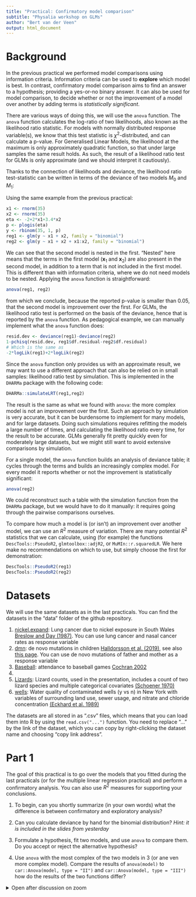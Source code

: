 ```yaml
---
title: "Practical: Confirmatory model comparison"
subtitle: "Physalia workshop on GLMs"
author: "Bert van der Veen"
output: html_document
---
```


# Background

In the previous practical we performed model comparisons using information criteria. Information criteria can be used to **explore** which model is best. In contrast, confirmatory model comparison aims to find an answer to a hypothesis; providing a yes-or-no binary answer. It can also be used for model comparison, to decide whether or not the improvement of a model over another by adding terms is *statistically significant*.

There are various ways of doing this, we will use the `anova` function. The `anova` function calculates the log-ratio of two likelihoods, also known as the likelihood ratio statistic. For models with normally distributed response variable(s), we know that this test statistic is $\chi^2$-distributed, and can calculate a p-value. For Generalised Linear Models, the likelihood at the maximum is only approximately quadratic function, so that under large samples the same result holds. As such, the result of a likelihood ratio test for GLMs is only approximate (and we should interpret it cautiously).

Thanks to the connection of likelihoods and deviance, the likelihood ratio test-statistic can be written in terms of the deviance of two models $M_0$ and $M_1$:

\begin{equation}
\begin{aligned}
\text{LRT} &= -2\log \left( \frac{\mathcal{L}_{M_0}}{\mathcal{L}_{M_1}} \right) \\
&= -2\log \mathcal{L}_{M_0} + 2\log \mathcal{L}_{M_1} \\
&= D_{M_0} - D_{M_1}
\end{aligned}
\end{equation}


Using the same example from the previous practical:

```r
x1 <- rnorm(35)
x2 <- rnorm(35)
eta <- -2+2*x1+3.4*x2
p <- plogis(eta)
y <- rbinom(35, 1, p)
reg1 <- glm(y ~ x1 + x2, family = "binomial")
reg2 <- glm(y ~ x1 + x2 + x1:x2, family = "binomial")
```

We can see that the second model is nested in the first. "Nested" here means that the terms in the first model ($\textbf{x}_1$ and $\textbf{x}_2$) are also present in the second model, in addition to a term that is not included in the first model. This is different than with information criteria, where we do not need models to be nested. Applying the `anova` function is straightforward:

```r
anova(reg1, reg2)
```

from which we conclude, because the reported p-value is smaller than 0.05, that the second model is improvement over the first. For GLMs, the likelihood ratio test is performed on the basis of the deviance, hence that is reported by the `anova` function. As pedagogical example, we can manually implement what the `anova` function does:

```r
resid.dev <- deviance(reg1)-deviance(reg2)
1-pchisq(resid.dev, reg1$df.residual-reg2$df.residual)
# Which is the same as 
-2*logLik(reg1)+2*logLik(reg2)
```

Since the `anova` function only provides us with an approximate result, we may want to use a different approach that can also be relied on in small samples: likelihood ratio test by simulation. This is implemented in the `DHARMa` package with the following code:

```r
DHARMa::simulateLRT(reg1,reg2)
```

The result is the same as what we found with `anova`: the more complex model is not an improvement over the first. Such an approach by simulation is very accurate, but it can be burdensome to implement for many models, and for large datasets. Doing such simulations requires refitting the models a large number of times, and calculating the likelihood ratio every time, for the result to be accurate. GLMs generally fit pretty quickly even for moderately large datasets, but we might still want to avoid extensive comparisons by simulation.

For a single model, the `anova` function builds an analysis of deviance table; it cycles through the terms and builds an increasingly complex model. For every model it reports whether or not the improvement is statistically significant:

```r
anova(reg2)
```

We could reconstruct such a table with the simulation function from the `DHARMa` package, but we would have to do it manually: it requires going through the pairwise comparisons ourselves.

To compare how much a model is (or isn't) an improvement over another model, we can use an $R^2$ measure of variation. There are many potential $R^2$ statistics that we can calculate, using  (for example) the functions `DescTools::PseudoR2`, `glmtoolbox::adjR2`, or `MuMIn::r.squaredLR`. We here make no recommendations on which to use, but simply choose the first for demonstration:

```r
DescTools::PseudoR2(reg1)
DescTools::PseudoR2(reg2)
```

# Datasets

We will use the same datasets as in the last practicals. You can find the datasets in the "data" folder of the github repository.

1. [nickel.expand](https://raw.githubusercontent.com/BertvanderVeen/GLM-workshop/refs/heads/main/data/nickel.expand.csv): Lung cancer due to nickel exposure in South Wales [Breslow and Day (1987)](https://pubmed.ncbi.nlm.nih.gov/3329634/). You can use lung cancer and nasal cancer rates as response variable
2. [dmn](https://raw.githubusercontent.com/BertvanderVeen/GLM-workshop/refs/heads/main/data/dmn.csv): de novo mutations in children [Halldorsson et al. (2019)](https://www.science.org/doi/10.1126/science.aau1043), see also [this page](https://mccoy-lab.github.io/hgv_modules/setup.html). You can use de novo mutations of father and mother as a response variable
3. [Baseball](https://raw.githubusercontent.com/BertvanderVeen/GLM-workshop/refs/heads/main/data/Baseball.csv): attendance to baseball games [Cochran 2002](https://jse.amstat.org/v10n2/datasets.cochran.html)
4. [OME]: Counts of correct identifications, used in the presentation ([MASS package](https://rdrr.io/cran/MASS/man/OME.html))
5. [Lizards](https://raw.githubusercontent.com/BertvanderVeen/GLM-workshop/refs/heads/main/data/lizards.csv): Lizard counts, used in the presentation, includes a count of two lizard species and multiple categorical covariates [(Schoener 1970)](https://esajournals.onlinelibrary.wiley.com/doi/10.2307/1935376)
6. [wells](https://raw.githubusercontent.com/BertvanderVeen/GLM-workshop/refs/heads/main/data/wells.csv): Water quality of contaminated wells (y vs n) in New York with variables of surrounding land use, sewer usage, and nitrate and chloride concentration [(Eckhard et al. 1989)](https://pubs.usgs.gov/publication/wri864142)
 
The datasets are all stored in as ".csv" files, which means that you can load them into R by using the `read.csv("...")` function. You need to replace "..." by the link of the dataset, which you can copy by right-clicking the dataset name and choosing "copy link address".
 
# Part 1

The goal of this practical is to go over the models that you fitted during the last practicals (or for the multiple linear regression practical) and perform a confirmatory analysis. You can also use $R^2$ measures for supporting your conclusions. 

1. To begin, can you shortly summarize (in your own words) what the difference is between confirmatory and exploratory analysis?

2. Can you calculate deviance by hand for the binomial distribution? *Hint: it is included in the slides from yesterday*

3. Formulate a hypothesis, fit two models, and use `anova` to compare them. Do you accept or reject the alternative hypothesis?

4. Use `anova` with the most complex of the two models in 3 (or ane ven more complex model). Compare the results of `anova(model)` to `car::Anova(model, type = "II")` and `car::Anova(model, type = "III")` how do the results of the two functions differ?

<details><summary>Open after discussion on zoom</summary>

# Part 2

5. Your analysis of deviance table to a model comparison with AIC/AICc/BIC. Do the two approaches give you the same or similar results?

6. To build intuition for the procedures of confirmatory hypothesis testing, choose another dataset and repeat all steps.

</details>
